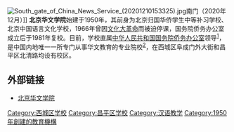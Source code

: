 {{Infobox university
|name = 北京华文学院
|native_name = Beijing Chinese Language and Culture College
|image = Beijing Chinese Language and Culture College (20200411120228).jpg
|caption = 位于昌平的北校区
|latin_name =
|founder =
|motto =
|zhmotto =
|established = 1950年
|closed = 
|re-established = 1981年9月1日
|anniversary = 
|type = 专业院校
|endowment = 
|officer_in_charge =
|chairman_label = 董事会董事长
|chairman = 刘锦庭（泰国中华总商会前主席）
|secretary = 刘香玲　　　　　　
|chancellor = 
|president = 
|vice-president = 
|superintendent = 
|provost = 
|vice_chancellor = 
|principal = 
|dean = 张东浩
|director = 
|head_label = 
|head = 
|faculty = 
|staff = 
|students = 
|undergrad =
|postgrad =
|doctoral =
|other =
|address = 北校区：[[北京市|北京市]][[昌平区|昌平区]][[北清路|七北路]]69号<br />南校区：北京市[[西城区|西城区]][[阜成门外大街|阜成门外大街]]39号
|country = {{PRC}}
|state = 
|province =
|city = 
|coor = 北校区：{{coord|40.098467|116.331061|display=inline,title}}
|campus = 2个
|area = 
|covered_area =
|former_names = 北京归国华侨学生中等补习学校<br />北京华文教育中心
|free_label = 
|free = 
|colors = 
|nickname = 
|mascot =
|magazine = 
|athlete = 
|conference =
|books =
|legal_person =
|affiliations = [[国务院侨务办公室|国务院侨务办公室]]
|zip = 102206（北校区）<br />100037（南校区）
|telephone =
|fax =
|website = {{url|https://www.bjhwxy.com/}}
|logo =
|footnotes =
}}
[[File:South_gate_of_China_News_Service_(20201210153325).jpg|thumb]]南门（2020年12月）]]
'''北京华文学院'''始建于1950年，其前身为北京归国华侨学生中等补习学校、北京中国语言文化学校，1966年曾因[[文化大革命|文化大革命]]而被迫停课，国务院侨务办公室成立后于1981年复校。目前，学校直属[[中华人民共和国|中华人民共和国]][[国务院侨务办公室|国务院侨务办公室]]领导<sup>[http://www.gqb.gov.cn/node2/node3/node22/node26/index.html]{{Wayback|url=http://www.gqb.gov.cn/node2/node3/node22/node26/index.html |date=20141113074538 }}</sup>，是中国内地唯一一所专门从事华文教育的专业院校<sup>[http://www.huawen.edu.cn/news/2006/0424/25.shtml]{{Wayback|url=http://www.huawen.edu.cn/news/2006/0424/25.shtml |date=20140717051220 }}</sup>，在西城区阜成门外大街和昌平区北清路均设有校区。

== 外部链接 ==
*[https://www.bjhwxy.com/ 北京华文学院] {{Wayback|url=https://www.bjhwxy.com/ |date=20201125110241 }}

[[Category:西城区学校|Category:西城区学校]]
[[Category:昌平区学校|Category:昌平区学校]]
[[Category:汉语教学|Category:汉语教学]]
[[Category:1950年創建的教育機構|Category:1950年創建的教育機構]]